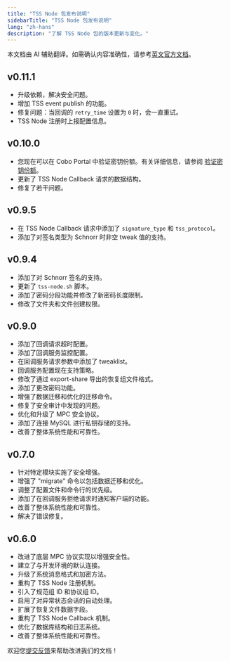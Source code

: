 ```yaml
---
title: "TSS Node 包发布说明"
sidebarTitle: "TSS Node 包发布说明"
lang: "zh-hans"
description: "了解 TSS Node 包的版本更新与变化。"
---
```

<Note>本文档由 AI 辅助翻译。如需确认内容准确性，请参考[英文官方文档](https://www.cobo.com/developers/v2/guides/overview/introduction)。</Note>

## v0.11.1

- 升级依赖，解决安全问题。
- 增加 TSS event publish 的功能。
- 修复问题：当回调的 `retry_time` 设置为 `0` 时，会一直重试。
- TSS Node 注册时上报配置信息。

## v0.10.0
- 您现在可以在 Cobo Portal 中验证密钥份额。有关详细信息，请参阅 [验证密钥份额](https://manuals.cobo.com/cn/portal/mpc-wallets/ocw/key-share-verification)。
- 更新了 TSS Node Callback 请求的数据结构。
- 修复了若干问题。

## v0.9.5
- 在 TSS Node Callback 请求中添加了 `signature_type` 和 `tss_protocol`。
- 添加了对签名类型为 Schnorr 时非空 tweak 值的支持。

## v0.9.4
- 添加了对 Schnorr 签名的支持。
- 更新了 `tss-node.sh` 脚本。
- 添加了密码分段功能并修改了新密码长度限制。
- 修改了文件夹和文件创建权限。

## v0.9.0

- 添加了回调请求超时配置。
- 添加了回调服务监控配置。
- 在回调服务请求参数中添加了 tweaklist。
- 回调服务配置现在支持策略。
- 修改了通过 export-share 导出的恢复组文件格式。
- 添加了更改密码功能。
- 增强了数据迁移和优化的迁移命令。
- 修复了安全审计中发现的问题。
- 优化和升级了 MPC 安全协议。
- 添加了连接 MySQL 进行私钥存储的支持。
- 改善了整体系统性能和可靠性。

## v0.7.0

- 针对特定模块实施了安全增强。
- 增强了 "migrate" 命令以包括数据迁移和优化。
- 调整了配置文件和命令行的优先级。
- 添加了在回调服务拒绝请求时通知客户端的功能。
- 改善了整体系统性能和可靠性。
- 解决了错误修复。

## v0.6.0

- 改进了底层 MPC 协议实现以增强安全性。
- 建立了与开发环境的默认连接。
- 升级了系统消息格式和加密方法。
- 重构了 TSS Node 注册机制。
- 引入了规范组 ID 和协议组 ID。
- 启用了对异常状态会话的自动处理。
- 扩展了恢复文件数据字段。
- 重构了 TSS Node Callback 机制。
- 优化了数据库结构和日志系统。
- 改善了整体系统性能和可靠性。

<Tip>欢迎您[提交反馈](https://forms.zohopublic.com/cobo/form/DocumentFeedbackForm/formperma/QvLOhxJv1_JMsJ-1dleZ8Itb_7rzN-LtgvsDdxosoVI)来帮助改进我们的文档！</Tip>